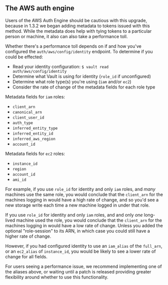 ## The AWS auth engine

Users of the AWS Auth Engine should be cautious with this upgrade, because in
1.3.2 we began adding metadata to tokens issued with this method. While the
metadata does help with tying tokens to a particular person or machine, it
also can also take a performance toll.

Whether there's a performance toll depends on if and how you've configured the
`auth/aws/config/identity` endpoint. To determine if you could be effected:

- Read your identity configuration: `$ vault read auth/aws/config/identity`
- Determine what Vault is using for identity (`role_id` if unconfigured)
- Determine what role type(s) you're using (`iam` and/or `ec2`)
- Consider the rate of change of the metadata fields for each role type

Metadata fields for `iam` roles:

- `client_arn`
- `canonical_arn`
- `client_user_id`
- `auth_type`
- `inferred_entity_type`
- `inferred_entity_id`
- `inferred_aws_region`
- `account_id`

Metadata fields for `ec2` roles:

- `instance_id`
- `region`
- `account_id`
- `ami_id`

For example, if you use `role_id` for identity and only `iam` roles, and
_many_ machines use the same role, you would conclude that the `client_arn`
for the machines logging in would have a high rate of change, and so you'd
see a new storage write each time a new machine logged in under that role.

If you use `role_id` for identity and only `iam` roles, and
and only _one_ long-lived machine used the role, you would conclude that the
`client_arn` for the machines logging in would have a low rate of change.
Unless you added the optional "role-session" to its ARN, in which case you
could still have a higher rate of change.

However, if you had configured identity to use an `iam_alias` of the `full_arn`,
or an `ec2_alias` of `instance_id`, you would be likely to see a lower rate of
change for all fields.

For users seeing a performance issue, we recommend implementing one of the
aliases above, or waiting until a patch is released providing greater
flexibility around whether to use this functionality.
